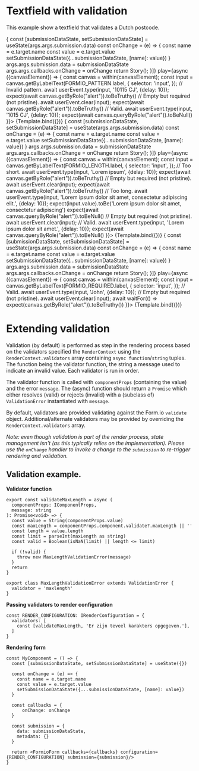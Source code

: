 
<Meta title="Libraries / validation"/>


Textfield with validation
===

This example show a textfield that validates a Dutch postcode.

<Canvas>
  <Story
    name="Pattern validation"
    args={{
      form: {
        display: 'form',
        components: [
          FORMIO_PATTERN
        ],
      },
      submission: {
        data: {}
      },
      callbacks: {}
    }}
    decorators={[(Story, args) => {
      const [submissionDataState, setSubmissionDataState] = useState(args.args.submission.data)
      const onChange = (e) => {
        const name = e.target.name
        const value = e.target.value
        setSubmissionDataState({...submissionDataState, [name]: value})
      }
      args.args.submission.data = submissionDataState
      args.args.callbacks.onChange = onChange
      return Story();
    }]}
    play={async ({canvasElement}) => {
      const canvas = within(canvasElement);
      const input = canvas.getByLabelText(FORMIO_PATTERN.label, {
        selector: 'input',
      });
      // Invalid pattern.
      await userEvent.type(input, '10115 CJ', {delay: 10});
      expect(await canvas.getByRole("alert")).toBeTruthy()
      // Empty but required (not pristine).
      await userEvent.clear(input);
      expect(await canvas.getByRole("alert")).toBeTruthy()
      // Valid.
      await userEvent.type(input, '1015 CJ', {delay: 10});
      expect(await canvas.queryByRole("alert")).toBeNull()
    }}>
    {Template.bind({})}
  </Story>
  <Story
    name="Length validation"
    args={{
      form: {
        display: 'form',
        components: [
          FORMIO_LENGTH
        ],
      },
      submission: {
        data: {}
      },
      callbacks: {}
    }}
    decorators={[(Story, args) => {
      const [submissionDataState, setSubmissionDataState] = useState(args.args.submission.data)
      const onChange = (e) => {
        const name = e.target.name
        const value = e.target.value
        setSubmissionDataState({...submissionDataState, [name]: value})
      }
      args.args.submission.data = submissionDataState
      args.args.callbacks.onChange = onChange
      return Story();
    }]}
    play={async ({canvasElement}) => {
      const canvas = within(canvasElement);
      const input = canvas.getByLabelText(FORMIO_LENGTH.label, {
        selector: 'input',
      });
      // Too short.
      await userEvent.type(input, 'Lorem ipsum', {delay: 10});
      expect(await canvas.getByRole("alert")).toBeTruthy()
      // Empty but required (not pristine).
      await userEvent.clear(input);
      expect(await canvas.getByRole("alert")).toBeTruthy()
      // Too long.
      await userEvent.type(input, 'Lorem ipsum dolor sit amet, consectetur adipiscing elit.', {delay: 10});
      expect(input.value).toBe('Lorem ipsum dolor sit amet, consectetur adipiscing')
      expect(await canvas.queryByRole("alert")).toBeNull()
      // Empty but required (not pristine).
      await userEvent.clear(input);
      // Valid.
      await userEvent.type(input, 'Lorem ipsum dolor sit amet.', {delay: 10});
      expect(await canvas.queryByRole("alert")).toBeNull()
    }}>
    {Template.bind({})}
  </Story>
  <Story
    name="Required validation"
    args={{
      form: {
        display: 'form',
        components: [
          FORMIO_REQUIRED
        ],
      },
      submission: {
        data: {}
      },
      callbacks: {}
    }}
    decorators={[(Story, args) => {
      const [submissionDataState, setSubmissionDataState] = useState(args.args.submission.data)
      const onChange = (e) => {
        const name = e.target.name
        const value = e.target.value
        setSubmissionDataState({...submissionDataState, [name]: value})
      }
      args.args.submission.data = submissionDataState
      args.args.callbacks.onChange = onChange
      return Story();
    }]}
    play={async ({canvasElement}) => {
      const canvas = within(canvasElement);
      const input = canvas.getByLabelText(FORMIO_REQUIRED.label, {
        selector: 'input',
      });
      // Valid.
      await userEvent.type(input, 'John', {delay: 10});
      // Empty but required (not pristine).
      await userEvent.clear(input);
      await waitFor(() => expect(canvas.getByRole("alert")).toBeTruthy())
    }}>
    {Template.bind({})}
  </Story>
</Canvas>

Extending validation
===

Validation (by default) is performed as step in the rendering process based on the validators
specified the `RenderContext` using the `RenderContext.validators` array containing
`async function`/`string` tuples. The function being the validator function, the string a message
used to indicate an invalid value. Each validator is run in order.

The validator function is called with `componentProps` (containing the value) and the error
`message`. The (async) function should return a `Promise` which either resolves (valid) or rejects
(invalid) with a (subclass of) `ValidationError` instantiated with `message`.

By default, validators are provided validating against the Form.io `validate` object.
Additional/alternate validators may be provided by overriding the `RenderContext.validators` array.

_Note: even though validation is part of the render process, state management isn't (as this
typically relies on the implementation). Please use the `onChange` handler to invoke a change to
the `submission` to re-trigger rendering and validation._

Validation example.
---

__Validator function__
```tsx
export const validateMaxLength = async (
  componentProps: IComponentProps,
  message: string
): Promise<void> => {
  const value = String(componentProps.value)
  const maxLength = componentProps.component.validate?.maxLength || ''
  const length = value.length
  const limit = parseInt(maxLength as string)
  const valid = Boolean(isNaN(limit) || length <= limit)

  if (!valid) {
    throw new MaxLengthValidationError(message)
  }
  return
}

export class MaxLengthValidationError extends ValidationError {
  validator = 'maxlength'
}
```

__Passing validators to render configuration__
```tsx
const RENDER_CONFIGURATION: IRenderConfiguration = {
  validators: [
    const [validateMaxLength, 'Er zijn teveel karakters opgegeven.'],
  ]
}
````

__Rendering form__
```tsx
const MyComponent = () => {
  const [submissionDataState, setSubmissionDataState] = useState({})

  const onChange = (e) => {
    const name = e.target.name
    const value = e.target.value
    setSubmissionDataState({...submissionDataState, [name]: value})
  }

  const callbacks = {
      onChange: onChange
  }

  const submission = {
    data: submissionDataState,
    metadata: {}
  }

  return <FormioForm callbacks={callbacks} configuration={RENDER_CONFIGURATION} submission={submission}/>
}
```
